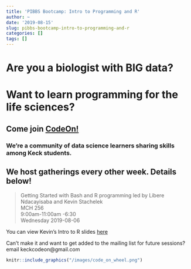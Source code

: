 ```yaml
---
title: 'PIBBS Bootcamp: Intro to Programming and R'
author: ~
date: '2019-08-15'
slug: pibbs-bootcamp-intro-to-programming-and-r
categories: []
tags: []
---
```


# Are you a biologist with __BIG__ data? 

# Want to learn programming for the life sciences? 

## Come join [CodeOn!](https://keckcodeon.github.io) 

### We're a community of data science learners sharing skills among Keck students. 

## We host gatherings every other week. Details below!

> Getting Started with Bash and R programming 
led by Libere Ndacayisaba and Kevin Stachelek  
MCH 256  
9:00am-11:00am -6:30  
Wednesday 2019-08-06

You can view Kevin's Intro to R slides [here](/slides/Kevin_R_for_beginners/R_for_beginners.html)

Can't make it and want to get added to the mailing list for future sessions? email keckcodeon@gmail.com

```r
knitr::include_graphics("/images/code_on_wheel.png")
```




